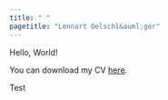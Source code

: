 ```yaml
---
title: " "
pagetitle: "Lennart Oelschl&auml;ger"
---
```


Hello, World!

You can download my CV [here](files/oelschlaeger_cv.pdf).

Test
